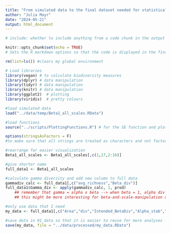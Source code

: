 ```yaml
---
title: "From simulated data to the final dataset needed for statistical analysis"
author: "Julia Mayr"
date: "2024-05-21"
output: html_document
---
```


```r

# include: whether to include anything from a code chunk in the output document --> when include = F, this whole chunk is excluded in the output!

knitr::opts_chunk$set(echo = TRUE)
# Sets the R markdown options so that the code is displayed in the final html file. If it is set to FALSE then the code isn't displayed only the result is 

rm(list=ls()) #clears my global environment

# Load libraries
library(vegan) # to calculate biodiversity measures
library(dplyr) # data manipulation
library(tidyr) # data manipulation
library(knitr) # data manipulation
library(ggplot2)  # plotting
library(viridis)  # pretty colours

#load simulated data
load("../data/temp/Beta1_all_scales.RData")

#load functions
source("../scripts/PlottingFunctions.R") # for the SE function and plotting 

options(stringsAsFactors = F)
#to make sure that all strings are treated as characters and not factors unless specified


```

```r

#rearrange for easier visualization
Beta1_all_scales <- Beta1_all_scales[,c(1,17,2:16)]

#give shorter name
full_data1 <- Beta1_all_scales

#calculate gamma diversity and add new column to full data 
gammadiv_calc <- full_data1[,c("avg_richness","Beta_div")]
full_data1$Gamma_div <- apply(gammadiv_calc, 1, prod)
    ## remember that gamma = alpha x beta --> when beta = 1, alpha div == gamma div
    ## this might be more interesting for beta-and-scale-manipulation dataset --> but it also gives us a continuous predictor variable for x

#only use data that I need
my_data <- full_data1[,c("Area","div","Intended_BetaDiv","Alpha_stab","Gamma_stab","Spatial_AS","avg_richness","Beta_div","Gamma_div")]

#save data in 01_data so that it is easier to reuse for more analyses - I save it in that folder to not confuse it with other intermediate outputs of the simulation
save(my_data, file = "../data/processed/my_data.RData")

```

